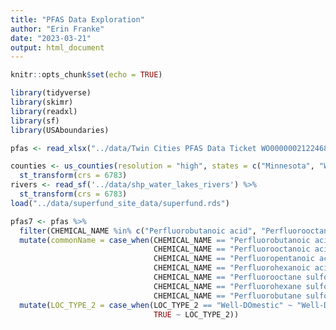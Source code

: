 ```yaml
---
title: "PFAS Data Exploration"
author: "Erin Franke"
date: "2023-03-21"
output: html_document
---
```


```r
knitr::opts_chunk$set(echo = TRUE)
```

```r
library(tidyverse)
library(skimr)
library(readxl)
library(sf)
library(USAboundaries)
```

```r
pfas <- read_xlsx("../data/Twin Cities PFAS Data Ticket WO00000021224685.xlsx", sheet=2)

counties <- us_counties(resolution = "high", states = c("Minnesota", "Wisconsin")) %>%
  st_transform(crs = 6783)
rivers <- read_sf('../data/shp_water_lakes_rivers') %>%
  st_transform(crs = 6783)
load("../data/superfund_site_data/superfund.rds")
```

```r
pfas7 <- pfas %>%
  filter(CHEMICAL_NAME %in% c("Perfluorobutanoic acid", "Perfluorooctanoic acid", "Perfluoropentanoic acid", "Perfluorohexanoic acid", "Perfluorooctane sulfonate", "Perfluorohexane sulfonate", "Perfluorobutane sulfonate")) %>%
  mutate(commonName = case_when(CHEMICAL_NAME == "Perfluorobutanoic acid" ~ "PFBA", 
                                CHEMICAL_NAME == "Perfluorooctanoic acid" ~ "PFOA", 
                                CHEMICAL_NAME == "Perfluoropentanoic acid" ~ "PFPeA",
                                CHEMICAL_NAME == "Perfluorohexanoic acid" ~ "PFHxA", 
                                CHEMICAL_NAME == "Perfluorooctane sulfonate" ~ "PFOS", 
                                CHEMICAL_NAME == "Perfluorohexane sulfonate" ~ "PFHxS", 
                                CHEMICAL_NAME == "Perfluorobutane sulfonate" ~ "PFBS")) %>%
  mutate(LOC_TYPE_2 = case_when(LOC_TYPE_2 == "Well-DOmestic" ~ "Well-Domestic", 
                                TRUE ~ LOC_TYPE_2))
```

```r

```


